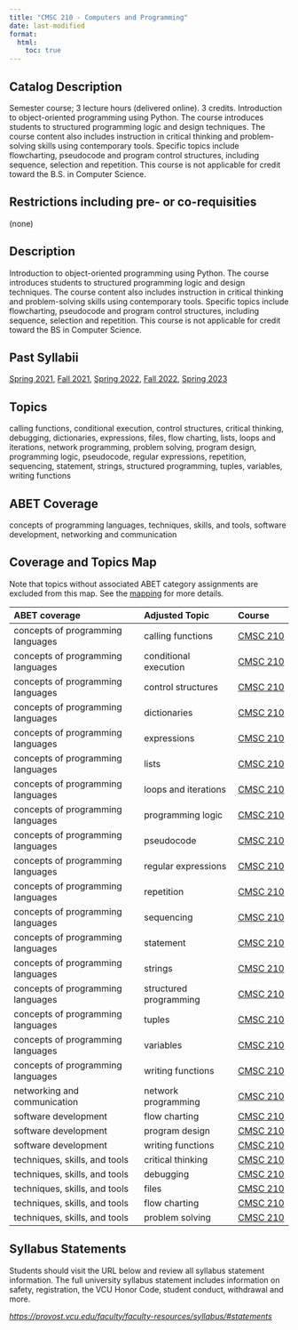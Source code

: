 ```yaml
---
title: "CMSC 210 - Computers and Programming"
date: last-modified
format:
  html:
    toc: true
---
```


## Catalog Description

Semester course; 3 lecture hours (delivered online). 3 credits. Introduction to object-oriented programming using Python. The course introduces students to structured programming logic and design techniques. The course content also includes instruction in critical thinking and problem-solving skills using contemporary tools. Specific topics include flowcharting, pseudocode and program control structures, including sequence, selection and repetition. This course is not applicable for credit toward the B.S. in Computer Science.


## Restrictions including pre- or co-requisities
 
(none)

## Description

Introduction to object-oriented programming using Python. The course introduces students to structured programming logic and design techniques. The course content also includes instruction in critical thinking and problem-solving skills using contemporary tools. Specific topics include flowcharting, pseudocode and program control structures, including sequence, selection and repetition. This course is not applicable for credit toward the BS in Computer Science.

## Past Syllabii

<a href='./202120/CMSC_210_Syllabus_Spring_2021.pdf'>Spring 2021</a>, <a href='./202210/CMSC_210_Syllabus_Fall_2021.pdf'>Fall 2021</a>, <a href='./202220/CMSC_210_Syllabus_Spring_2022.pdf'>Spring 2022</a>, <a href='./202310/CMSC_210_Syllabus_Fall_2022.pdf'>Fall 2022</a>, <a href='./202320/CMSC_210_Syllabus_Spring_2023.pdf'>Spring 2023</a>

## Topics

calling functions, conditional execution, control structures, critical thinking, debugging, dictionaries, expressions, files, flow charting, lists, loops and iterations, network programming, problem solving, program design, programming logic, pseudocode, regular expressions, repetition, sequencing, statement, strings, structured programming, tuples, variables, writing functions

## ABET Coverage

concepts of programming languages, techniques, skills, and tools, software development, networking and communication

## Coverage and Topics Map

Note that topics without associated ABET category assignments are excluded from this map.  See the [mapping](https://docs.google.com/spreadsheets/d/1qrN3L7eRLsM-aVMHYaLQN-FMYtrTJf0_h6dLKlUdPkk/edit#gid=338318647) for more details.

ABET coverage                      Adjusted Topic          Course
---------------------------------  ----------------------  ----------------------------------
concepts of programming languages  calling functions       <a href='CMSC210.qmd'>CMSC 210</a>
concepts of programming languages  conditional execution   <a href='CMSC210.qmd'>CMSC 210</a>
concepts of programming languages  control structures      <a href='CMSC210.qmd'>CMSC 210</a>
concepts of programming languages  dictionaries            <a href='CMSC210.qmd'>CMSC 210</a>
concepts of programming languages  expressions             <a href='CMSC210.qmd'>CMSC 210</a>
concepts of programming languages  lists                   <a href='CMSC210.qmd'>CMSC 210</a>
concepts of programming languages  loops and iterations    <a href='CMSC210.qmd'>CMSC 210</a>
concepts of programming languages  programming logic       <a href='CMSC210.qmd'>CMSC 210</a>
concepts of programming languages  pseudocode              <a href='CMSC210.qmd'>CMSC 210</a>
concepts of programming languages  regular expressions     <a href='CMSC210.qmd'>CMSC 210</a>
concepts of programming languages  repetition              <a href='CMSC210.qmd'>CMSC 210</a>
concepts of programming languages  sequencing              <a href='CMSC210.qmd'>CMSC 210</a>
concepts of programming languages  statement               <a href='CMSC210.qmd'>CMSC 210</a>
concepts of programming languages  strings                 <a href='CMSC210.qmd'>CMSC 210</a>
concepts of programming languages  structured programming  <a href='CMSC210.qmd'>CMSC 210</a>
concepts of programming languages  tuples                  <a href='CMSC210.qmd'>CMSC 210</a>
concepts of programming languages  variables               <a href='CMSC210.qmd'>CMSC 210</a>
concepts of programming languages  writing functions       <a href='CMSC210.qmd'>CMSC 210</a>
networking and communication       network programming     <a href='CMSC210.qmd'>CMSC 210</a>
software development               flow charting           <a href='CMSC210.qmd'>CMSC 210</a>
software development               program design          <a href='CMSC210.qmd'>CMSC 210</a>
software development               writing functions       <a href='CMSC210.qmd'>CMSC 210</a>
techniques, skills, and tools      critical thinking       <a href='CMSC210.qmd'>CMSC 210</a>
techniques, skills, and tools      debugging               <a href='CMSC210.qmd'>CMSC 210</a>
techniques, skills, and tools      files                   <a href='CMSC210.qmd'>CMSC 210</a>
techniques, skills, and tools      flow charting           <a href='CMSC210.qmd'>CMSC 210</a>
techniques, skills, and tools      problem solving         <a href='CMSC210.qmd'>CMSC 210</a>


## Syllabus Statements

Students should visit the URL below and review all syllabus statement information. The full university syllabus statement includes information on safety, registration, the VCU Honor Code, student conduct, withdrawal and more.

*<https://provost.vcu.edu/faculty/faculty-resources/syllabus/#statements>*


